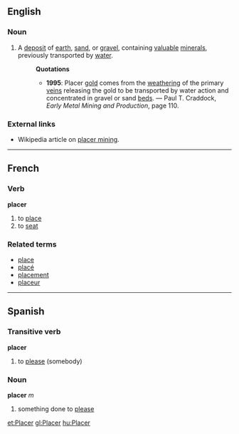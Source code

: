 ==English==
===Noun===
#A [[deposit]] of [[earth]], [[sand]], or [[gravel]], containing [[valuable]] [[mineral]]s, previously transported by [[water]].
#:'''Quotations'''
#:*'''1995''': Placer [[gold]] comes from the [[weathering]] of the primary [[vein]]s releasing the gold to be transported by water action and concentrated in gravel or sand [[bed]]s. &mdash; Paul T. Craddock, ''Early Metal Mining and Production'', page 110.
===External links===
* Wikipedia article on [[w:placer_mining|placer mining]].

----

==French==
===Verb===
'''placer'''

# to [[place]]
# to [[seat]]

===Related terms===
*[[place]]
*[[placé]]
*[[placement]]
*[[placeur]]

----
==Spanish==
===Transitive verb===
'''placer'''

# to [[please]] (somebody)

===Noun===
'''placer''' ''m''

# something done to [[please]]

[[et:Placer]]
[[gl:Placer]]
[[hu:Placer]]